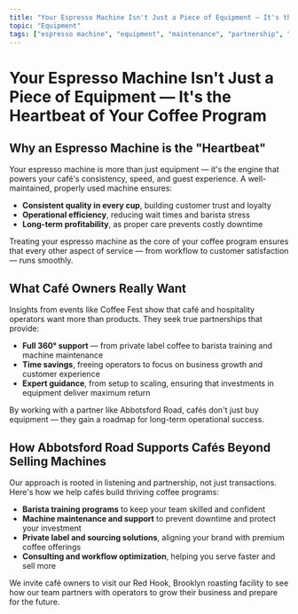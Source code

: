 ```yaml
---
title: "Your Espresso Machine Isn't Just a Piece of Equipment — It's the Heartbeat of Your Coffee Program"
topic: "Equipment"
tags: ["espresso machine", "equipment", "maintenance", "partnership", "support", "operations", "quality"]
---
```


# Your Espresso Machine Isn't Just a Piece of Equipment — It's the Heartbeat of Your Coffee Program

## Why an Espresso Machine is the "Heartbeat"

Your espresso machine is more than just equipment — it's the engine that powers your café's consistency, speed, and guest experience. A well-maintained, properly used machine ensures:

- **Consistent quality in every cup**, building customer trust and loyalty
- **Operational efficiency**, reducing wait times and barista stress
- **Long-term profitability**, as proper care prevents costly downtime

Treating your espresso machine as the core of your coffee program ensures that every other aspect of service — from workflow to customer satisfaction — runs smoothly.

## What Café Owners Really Want

Insights from events like Coffee Fest show that café and hospitality operators want more than products. They seek true partnerships that provide:

- **Full 360° support** — from private label coffee to barista training and machine maintenance
- **Time savings**, freeing operators to focus on business growth and customer experience
- **Expert guidance**, from setup to scaling, ensuring that investments in equipment deliver maximum return

By working with a partner like Abbotsford Road, cafés don't just buy equipment — they gain a roadmap for long-term operational success.

## How Abbotsford Road Supports Cafés Beyond Selling Machines

Our approach is rooted in listening and partnership, not just transactions. Here's how we help cafés build thriving coffee programs:

- **Barista training programs** to keep your team skilled and confident
- **Machine maintenance and support** to prevent downtime and protect your investment
- **Private label and sourcing solutions**, aligning your brand with premium coffee offerings
- **Consulting and workflow optimization**, helping you serve faster and sell more

We invite café owners to visit our Red Hook, Brooklyn roasting facility to see how our team partners with operators to grow their business and prepare for the future.
